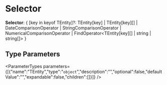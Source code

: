 
# Selector

 **Selector**: &#123; [key in keyof TEntity]?: TEntity[key] \| TEntity[key][] \| DateComparisonOperator \| StringComparisonOperator \| NumericalComparisonOperator \| FindOperator&#60;TEntity[key][] \| string \| string[]&#62; &#125;

## Type Parameters

<ParameterTypes parameters={[{"name":"TEntity","type":"`object`","description":"","optional":false,"defaultValue":"","expandable":false,"children":[]}]} />
